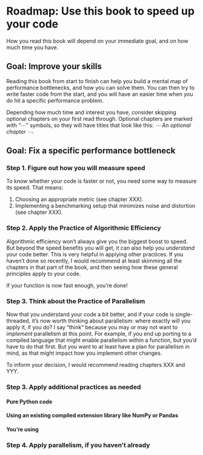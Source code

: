 # Roadmap: Use this book to speed up your code {.unnumbered}

How you read this book will depend on your immediate goal, and on how much time you have.

## Goal: Improve your skills

Reading this book from start to finish can help you build a mental map of performance bottlenecks, and how you can solve them.
You can then try to write faster code from the start, and you will have an easier time when you do hit a specific performance problem.

Depending how much time and interest you have, consider skipping optional chapters on your first read through.
Optional chapters are marked with "⋯" symbols, so they will have titles that look like this: *⋯ An optional chapter ⋯*.

## Goal: Fix a specific performance bottleneck

### Step 1. Figure out how you will measure speed

To know whether your code is faster or not, you need some way to measure its speed.
That means:

1. Choosing an appropriate metric (see chapter XXX).
2. Implementing a benchmarking setup that minimizes noise and distortion (see chapter XXX).

### Step 2. Apply the Practice of Algorithmic Efficiency

Algorithmic efficiency won't always give you the biggest boost to speed.
But beyond the speed benefits you will get, it can also help you _understand_ your code better.
This is very helpful in applying other practices.
If you haven't done so recently, I would recommend at least skimming all the chapters in that part of the book, and then seeing how these general principles apply to your code.

If your function is now fast enough, you're done!

### Step 3. Think about the Practice of Parallelism

Now that you understand your code a bit better, and if your code is single-threaded, it's now worth thinking about parallelism: where exactly will you apply it, if you do?
I say "think" because you may or may not want to _implement_ parallelism at this point.
For example, if you end up porting to a compiled language that might enable parallelism within a function, but you'd have to do that first.
But you want to at least have a plan for parallelism in mind, as that might impact how you implement other changes.

To inform your decision, I would recommend reading chapters XXX and YYY.

### Step 3. Apply additional practices as needed

#### Pure Python code

#### Using an existing compiled extension library like NumPy or Pandas

#### You're using 

### Step 4. Apply parallelism, if you haven't already


